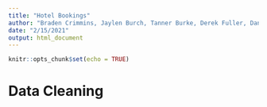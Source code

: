 ```yaml
---
title: "Hotel Bookings"
author: "Braden Crimmins, Jaylen Burch, Tanner Burke, Derek Fuller, Daniel Hult"
date: "2/15/2021"
output: html_document
---
```


```r
knitr::opts_chunk$set(echo = TRUE)
```

# Data Cleaning
```r



```
